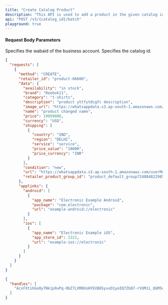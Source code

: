 ```yaml
---
title: "Create Catalog Product"
description: "This API is used to add a product in the given catalog id."
api: "POST /v3/{catalog_id}/batch"
playground: true
---
```


#### Request Body Parameters

<ParamField path="wabaid" type="string" required>
  Specifies the wabaid of the business account.
</ParamField>

<ParamField path="catalog_id" type="string" required>
  Specifies the catalog id.
</ParamField>

<CodeGroup>

```json SampleRequest.json
{
  "requests": [
    {
      "method": "CREATE",
      "retailer_id": "product-06600",
      "data": {
        "availability": "in stock",
        "brand": "Reebok11",
        "category": "t-shirts",
        "description": "product yttfytdcgfc description",
        "image_url": "https://whatsappdata.s3.ap-south-1.amazonaws.com/userMedia/7fb8ceb3bd59c7956b1df66729296a4c/teshirt_resize.jpeg",
        "name": "product changed name",
        "price": 19999000,
        "currency": "USD",
        "shipping": [
          {
            "country": "IND",
            "region": "DELHI",
            "service": "service",
            "price_value": "10000",
            "price_currency": "INR"
          }
        ],
        "condition": "new",
        "url": "https://whatsappdata.s3.ap-south-1.amazonaws.com/userMedia/7fb8ceb3bd59c7956b1df66729296a4c/image_nataraj.jpeg",
        "retailer_product_group_id": "product_default_group7248848229855971"
      },
      "applinks": {
        "android": [
          {
            "app_name": "Electronic Example Android",
            "package": "com.electronic",
            "url": "example-android://electronic"
          }
        ],
        "ios": [
          {
            "app_name": "Electronic Example iOS",
            "app_store_id": 2222,
            "url": "example-ios://electronic"
          }
        ]
      }
    }
  ]
}
```

```json SampleResponse.json
{
  "handles": [
    "AcxFXtihGo0y7Nk1p9uPq-9bZ7LVMEKoHYEVB8SyvxD1yoIQ7ZbQ7-rVUMJi_QGM5uY-prZus0inurwa-Th3oG1Z"
  ]
}
```

</CodeGroup>
